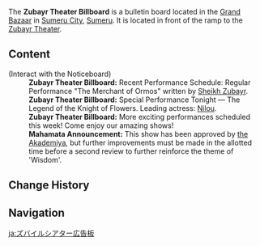 {{Location Infobox
|image        = Sign Zubayr Theater Billboard.png
|type         = Point of Interest
|type2        = Bulletin Board
|region       = Sumeru
|subregion    = Dharma Forest
|area         = Avidya Forest
|subarea      = Sumeru City
}}
The '''Zubayr Theater Billboard''' is a bulletin board located in the [[Grand Bazaar]] in [[Sumeru City]], [[Sumeru]]. It is located in front of the ramp to the [[Zubayr Theater]].

==Content==
{{Dialogue Start}}
;(Interact with the {{DIcon}} Noticeboard)
:'''Zubayr Theater Billboard:''' Recent Performance Schedule: Regular Performance "The Merchant of Ormos" written by [[Sheikh Zubayr]].
:'''Zubayr Theater Billboard:''' Special Performance Tonight &mdash; The Legend of the Knight of Flowers. Leading actress: [[Nilou]].
:'''Zubayr Theater Billboard:''' More exciting performances scheduled this week! Come enjoy our amazing shows!
:'''Mahamata Announcement:''' This show has been approved by [[Sumeru Akademiya|the Akademiya]], but further improvements must be made in the allotted time before a second review to further reinforce the theme of 'Wisdom'.
{{Dialogue End}}

==Change History==
{{Change History|3.0}}

==Navigation==
{{PoI Navbox|Sumeru}}

[[ja:ズバイルシアター広告板]]
